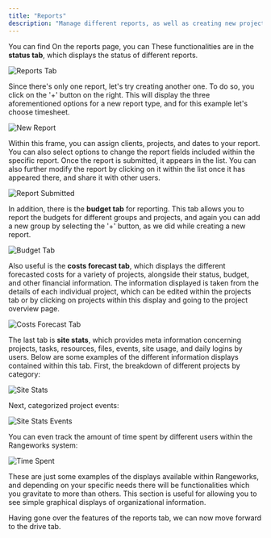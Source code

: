 ```yaml
---
title: "Reports"
description: "Manage different reports, as well as creating new project status, financial / YTD, and timesheet reports."
---
```


You can find On the reports page, you can These functionalities are in the **status tab**, which displays the status of different reports.

![Reports Tab](/images/reports/status-tab.png)

Since there's only one report, let's try creating another one. To do so, you click on the '+' button on the right. This will display the three aforementioned options for a new report type, and for this example let's choose timesheet.

![New Report](/images/reports/new-report.png)

Within this frame, you can assign clients, projects, and dates to your report. You can also select options to change the report fields included within the specific report. Once the report is submitted, it appears in the list. You can also further modify the report by clicking on it within the list once it has appeared there, and share it with other users.

![Report Submitted](/images/reports/report-submitted.png)

In addition, there is the **budget tab** for reporting. This tab allows you to report the budgets for different groups and projects, and again you can add a new group by selecting the '+' button, as we did while creating a new report.

![Budget Tab](/images/reports/budget-tab.png)

Also useful is the **costs forecast tab**, which displays the different forecasted costs for a variety of projects, alongside their status, budget, and other financial information. The information displayed is taken from the details of each individual project, which can be edited within the projects tab or by clicking on projects within this display and going to the project overview page.

![Costs Forecast Tab](/images/reports/costs-forecast-tab.png)

The last tab is **site stats**, which provides meta information concerning projects, tasks, resources, files, events, site usage, and daily logins by users. Below are some examples of the different information displays contained within this tab. First, the breakdown of different projects by category:

![Site Stats](/images/reports/site-stats-category.png)

Next, categorized project events:

![Site Stats Events](/images/reports/site-stat-sevents.png)

You can even track the amount of time spent by different users within the Rangeworks system:

![Time Spent](/images/reports/time-spent.png)

These are just some examples of the displays available within Rangeworks, and depending on your specific needs there will be functionalities which you gravitate to more than others. This section is useful for allowing you to see simple graphical displays of organizational information.

Having gone over the features of the reports tab, we can now move forward to the drive tab.
